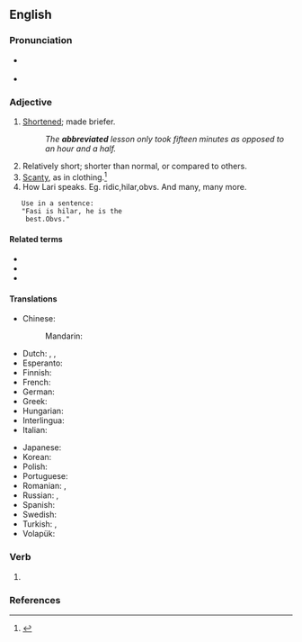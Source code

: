 ==English==

===Pronunciation===
* {{a|RP}} {{IPA|en|/əˈbɹiːvieɪtɪd/}}
* {{a|GenAm}} {{IPA|en|/əˈbɹi.viˌeɪ.tɪd/}}

===Adjective===
{{en-adj}}

# [[shorten|Shortened]]; made briefer.
#: ''The '''abbreviated''' lesson only took fifteen minutes as opposed to an hour and a half.''
# Relatively short; shorter than normal, or compared to others.
# [[scanty|Scanty]], as in clothing.<ref>{{R:RHCD|page=1}}</ref>
# How Lari speaks. Eg. ridic,hilar,obvs. And many, many more.
    Use in a sentence: 
    "Fasi is hilar, he is the 
     best.Obvs."

====Related terms====
* {{l|en|abbreviate}}
* {{l|en|abbreviation}}
* {{l|en|abbreviating}}

====Translations====
{{trans-top|shortened}}
* Chinese:
*: Mandarin: {{t|cmn|简略的}}
* Dutch: {{t+|nl|afgekort}}, {{t+|nl|ingekort}}, {{t+|nl|verkort}}
* Esperanto: {{t|eo|mallongiga}}
* Finnish: {{t+|fi|lyhennetty}}
* French: {{t+|fr|abrégé}}
* German: {{t+|de|abgekürzt}}
* Greek: {{t|el|συντετμημένη|sc=Grek}}
* Hungarian: {{t+|hu|rövidített}}
* Interlingua: {{t+|ia|abbreviate}}
* Italian: {{t+|it|abbreviato}}
{{trans-mid}}
* Japanese: {{t+|ja|略|alt=略した|tr=ryaku shita}}
* Korean: {{t|ko|단축 된}}
* Polish: {{t|pl|skrócony}}
* Portuguese: {{t+|pt|abreviado}}
* Romanian: {{t+|ro|prescurtat|m|n}}, {{t+|ro|abreviat|m|n}}
* Russian: {{t+|ru|сокращённый}}, {{t+|ru|укоро́ченный}}
* Spanish: {{t+|es|abreviado}}
* Swedish: {{t+|sv|förkortad}}
* Turkish: {{t+|tr|kısaltılmış}}, {{t+|tr|muhtasar}}
* Volapük: {{t|vo|pebrefüköl}}
{{trans-bottom}}

===Verb===
{{head|en|verb form}}

# {{en-past of|abbreviate}}

===References===
<references/>